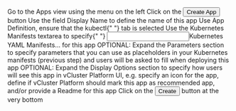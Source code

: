 

<Flow id="create-kubectl-app-ui">
  <Step>
    Go to the <NavStep>Apps</NavStep> view using the menu on the left
  </Step>
  <Step>
    Click on the <Button>Create App</Button> button
  </Step>
  <Step>
    Use the field <Label>Display Name</Label> to define the name of this app
  </Step>
  <Step>
    Use <Label>App Definition</Label>, ensure that the <Label>kubectl</Label>{" "}
    tab is selected
  </Step>
  <Step>
    Use the <Label>Kubernetes Manifests</Label> textarea to specify{" "}
    <Input>Kubernetes YAML Manifests...</Input> for this app
  </Step>
  <Step>
    OPTIONAL: Expand the <Expander>Parameters</Expander> section to specify
    parameters that you can use as placeholders in your Kubernetes manifests
    (previous step) and users will be asked to fill when deploying this app
  </Step>
  <Step>
    OPTIONAL: Expand the <Expander>Display Options</Expander> section to specify
    how users will see this app in vCluster Platform UI, e.g. specify an icon for the
    app, define if vCluster Platform should mark this app as recommended app, and/or
    provide a <Expander>Readme</Expander> for this app
  </Step>
  <Step image="">
    Click on the <Button>Create</Button> button at the very bottom
  </Step>
</Flow>
